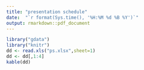 ```yaml
---
title: "presentation schedule"
date:  "`r format(Sys.time(), '%H:%M %d %B %Y')`"
output: rmarkdown::pdf_document
---
```


```r
library("gdata")
library("knitr")
dd <- read.xls("ps.xlsx",sheet=1)
dd <- dd[,1:4]
kable(dd)
```
